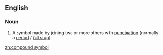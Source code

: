 ==English==

===Noun===
{{en-noun|head=[[compound]] [[symbol]]}}

# {{lb|en|computing|in several programming languages}} A symbol made by joining two or more others with [[punctuation]] (normally a [[period]] / [[full stop]])

[[zh:compound symbol]]